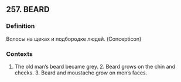 ## 257. BEARD
### Definition
Волосы на щеках и подбородке людей. (Concepticon)

### Contexts
1. The old man’s beard became grey. 2. Beard grows on the chin and cheeks. 3. Beard and moustache grow on men’s faces.

